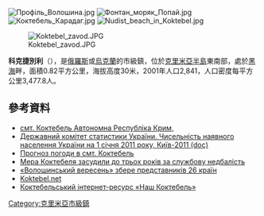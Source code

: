 {{No footnotes|time=2015-09-16T14:56:51+00:00}}
[[Image:Профіль_Волошина.jpg|right]]
[[Image:Фонтан_моряк_Попай.jpg|right]]
[[Image:Коктебель_Карадаг.jpg|right]]
[[Image:Nudist_beach_in_Koktebel.jpg|right]]
<!-- 檔案不存在 [[Image:Ятник_М.Волошину.jpg|right]] -->

[[Image:Koktebel_zavod.JPG|right]]
<!-- 檔案不存在 [[Image:Автостанц_я_в_Коктебел_.jpg|right]] -->

'''科克捷別利'''（{{lang-ru|Коктебель}}），是[[俄羅斯|俄羅斯]]或[[烏克蘭|烏克蘭]]的市級鎮，位於[[克里米亞半島|克里米亞半島]]東南部，處於[[黑海|黑海]]畔，面積0.82平方公里，海拔高度30米，2001年人口2,841，人口密度每平方公里3,477.8人。

==參考資料==
*[http://gska2.rada.gov.ua/pls/z7502/A005?rdat1=17.02.2009&rf7571=1266 смт. Коктебель Автономна Республіка Крим,]{{dead link|date=2018年4月 |bot=InternetArchiveBot |fix-attempted=yes }}
*[https://web.archive.org/web/20121010205321/http://stat6.stat.lviv.ua/PXWEB2007/ukr/publ/2011/chnas.zip Державний комітет статистики України. Чисельність наявного населення України на 1 січня 2011 року, Київ-2011 (doc)]
*[http://weather.in.ua/ua/krym/11047 Прогноз погоди в смт. Коктебель] {{Wayback|url=http://weather.in.ua/ua/krym/11047 |date=20170711220854 }}
*[http://tyzhden.ua/News/88692 Мера Коктебеля засудили до трьох років за службову недбалість] {{Wayback|url=http://tyzhden.ua/News/88692 |date=20171229053540 }} 
*[http://www.unian.net/ukr/news/news-454545.html «Волошинський вересень» збере представників 26 країн] {{Wayback|url=http://www.unian.net/ukr/news/news-454545.html |date=20111211065649 }}
* [http://koktebel.net Koktebel.net] {{Wayback|url=http://koktebel.net/ |date=20200727150559 }}{{ref-ru}}
* [https://web.archive.org/web/20180926055828/http://koktebel.org/ Коктебельський інтернет-ресурс «Наш Коктебель»]{{ref-ru}}

{{coord|44|57|36|N|35|14|29|E|scale:30000|display=title}}

{{DEFAULTSORT:Коктебель}}
[[Category:克里米亞市級鎮|Category:克里米亞市級鎮]]


{{Crimea-geo-stub}}